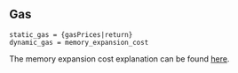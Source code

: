 ## Gas

    static_gas = {gasPrices|return}
    dynamic_gas = memory_expansion_cost

The memory expansion cost explanation can be found [here](/about).
